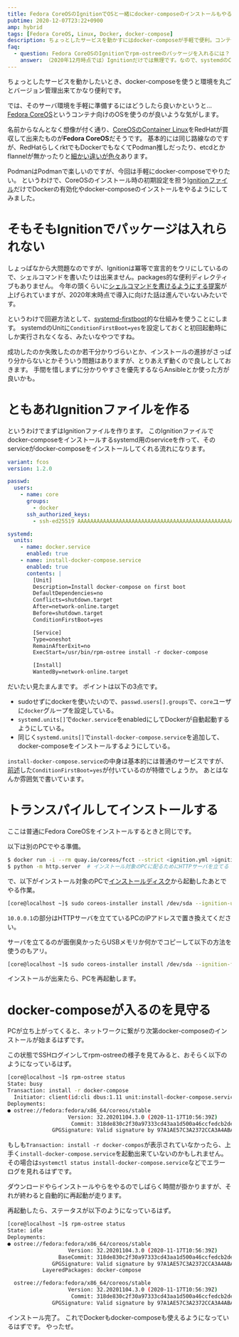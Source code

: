 ```yaml
---
title: Fedora CoreOSのIgnitionでOSと一緒にdocker-composeのインストールもやる
pubtime: 2020-12-07T23:22+0900
amp: hybrid
tags: [Fedora CoreOS, Linux, Docker, docker-compose]
description: ちょっとしたサービスを動かすにはdocker-composeが手軽で便利。コンテナを動かすだけのサーバを立てるにはFedora CoreOSが手軽で便利。でも、CoreOSはデフォルトではDockerが無効だしdocker-composeも入ってないし…という問題を解決するためのIgnitionファイルの書き方です。
faq:
  - question: Fedora CoreOSのIgnitionでrpm-ostreeのパッケージを入れるには？
    answer: （2020年12月時点では）Ignitionだけでは無理です。なので、systemdのConditionFirstBoot=yesを組み合わせて初回起動時にインストールするようにしましょう。
---
```


ちょっとしたサービスを動かしたいとき、docker-composeを使うと環境を丸ごとバージョン管理出来てかなり便利です。

では、そのサーバ環境を手軽に準備するにはどうしたら良いかというと…[Fedora CoreOS](https://getfedora.org/coreos?stream=stable)というコンテナ向けのOSを使うのが良いような気がします。

名前からなんとなく想像が付く通り、[CoreOSのContainer Linux](https://coreos.com/)をRedHatが買収して出来たものが**Fedora CoreOS**だそうです。
基本的には同じ路線なのですが、RedHatらしくrktでもDockerでもなくてPodman推しだったり、etcdとかflannelが無かったりと[細かい違いが色々](https://docs.fedoraproject.org/en-US/fedora-coreos/migrate-cl/)あります。

PodmanはPodmanで楽しいのですが、今回は手軽にdocker-composeでやりたい。
というわけで、CoreOSのインストール時の初期設定を担う[Ignitionファイル](https://docs.fedoraproject.org/en-US/fedora-coreos/producing-ign/)だけでDockerの有効化やdocker-composeのインストールをやるようにしてみました。


# そもそもIgnitionでパッケージは入れられない

しょっぱなから大問題なのですが、Ignitionは冪等で宣言的をウリにしているので、シェルコマンドを書いたりは出来ません。packages的な便利ディレクティブもありません。
今年の頭くらいに[シェルコマンドを書けるようにする提案](https://github.com/coreos/ignition/issues/909)が上げられていますが、2020年末時点で導入に向けた話は進んでいないみたいです。

というわけで回避方法として、[systemd-firstboot](https://wiki.archlinux.jp/index.php/Systemd-firstboot)的な仕組みを使うことにします。
systemdのUnitに`ConditionFirstBoot=yes`を設定しておくと初回起動時にしか実行されなくなる、みたいなやつですね。

成功したのか失敗したのか若干分かりづらいとか、インストールの進捗がさっぱり分からないとかそういう問題はありますが、とりあえず動くので良しとしておきます。
手間を惜しまずに分かりやすさを優先するならAnsibleとか使った方が良いかも。


# ともあれIgnitionファイルを作る

というわけでまずはIgnitionファイルを作ります。
このIgnitionファイルでdocker-composeをインストールするsystemd用のserviceを作って、そのserviceがdocker-composeをインストールしてくれる流れになります。

``` yaml
variant: fcos
version: 1.2.0

passwd:
  users:
    - name: core
      groups:
        - docker
      ssh_authorized_keys:
        - ssh-ed25519 AAAAAAAAAAAAAAAAAAAAAAAAAAAAAAAAAAAAAAAAAAAAAAAAAAAAAAAAAAAAAAAAAAAA your@localhost

systemd:
  units:
    - name: docker.service
      enabled: true
    - name: install-docker-compose.service
      enabled: true
      contents: |
        [Unit]
        Description=Install docker-compose on first boot
        DefaultDependencies=no
        Conflicts=shutdown.target
        After=network-online.target
        Before=shutdown.target
        ConditionFirstBoot=yes

        [Service]
        Type=oneshot
        RemainAfterExit=no
        ExecStart=/usr/bin/rpm-ostree install -r docker-compose

        [Install]
        WantedBy=network-online.target
```

だいたい見たまんまです。
ポイントは以下の3点です。

- sudoせずにdockerを使いたいので、`passwd.users[].groups`で、`core`ユーザに`docker`グループを設定している。
- `systemd.units[]`で`docker.service`をenabledにしてDockerが自動起動するようにしている。
- 同じく`systemd.units[]`で`install-docker-compose.service`を追加して、docker-composeをインストールするようにしている。

`install-docker-compose.service`の中身は基本的には普通のサービスですが、[前述](#そもそもIgnitionでパッケージは入れられない)した`ConditionFirstBoot=yes`が付いているのが特徴でしょうか。
あとはなんか雰囲気で書いています。


# トランスパイルしてインストールする

ここは普通にFedora CoreOSをインストールするときと同じです。

以下は別のPCでやる準備。

``` bash
$ docker run -i --rm quay.io/coreos/fcct --strict <ignition.yml >ignition.json  # トランスパイルする
$ python -m http.server  # インストール対象のPCに配るためにHTTPサーバを立てる
```

で、以下がインストール対象のPCで[インストールディスク](https://getfedora.org/ja/coreos/download?tab=metal_virtualized&stream=stable)から起動したあとでやる作業。

``` bash
[core@localhost ~]$ sudo coreos-installer install /dev/sda --ignition-url http://10.0.0.1:8000/ignition.json --insecure-ignition
```

`10.0.0.1`の部分はHTTPサーバを立てているPCのIPアドレスで置き換えてください。

サーバを立てるのが面倒臭かったらUSBメモリか何かでコピーして以下の方法を使うのもアリ。

``` bash
[core@localhost ~]$ sudo coreos-installer install /dev/sda --ignition-file ./path/to/ignition.json
```

インストールが出来たら、PCを再起動します。


# docker-composeが入るのを見守る

PCが立ち上がってくると、ネットワークに繋がり次第docker-composeのインストールが始まるはずです。

この状態でSSHログインしてrpm-ostreeの様子を見てみると、おそらく以下のようになっているはず。

``` bash
[core@localhost ~]$ rpm-ostree status
State: busy
Transaction: install -r docker-compose 
  Initiator: client(id:cli dbus:1.11 unit:install-docker-compose.service uid:0)
Deployments:
● ostree://fedora:fedora/x86_64/coreos/stable
                   Version: 32.20201104.3.0 (2020-11-17T10:56:39Z)
                    Commit: 318de830c2f30a97333cd43aa1d500a46ccfedcb2de70a04d0c48228944346da
              GPGSignature: Valid signature by 97A1AE57C3A2372CCA3A4ABA6C13026D12C944D0
```

もしも`Transaction: install -r docker-compos`が表示されていなかったら、上手く`install-docker-compose.service`を起動出来ていないのかもしれません。
その場合は`systemctl status install-docker-compose.service`などでエラーログを見れるはずです。

ダウンロードやらインストールやらをやるのでしばらく時間が掛かりますが、それが終わると自動的に再起動が走ります。

再起動したら、ステータスが以下のようになっているはず。

``` bash
[core@localhost ~]$ rpm-ostree status
State: idle
Deployments:
● ostree://fedora:fedora/x86_64/coreos/stable
                   Version: 32.20201104.3.0 (2020-11-17T10:56:39Z)
                BaseCommit: 318de830c2f30a97333cd43aa1d500a46ccfedcb2de70a04d0c48228944346da
              GPGSignature: Valid signature by 97A1AE57C3A2372CCA3A4ABA6C13026D12C944D0
           LayeredPackages: docker-compose

  ostree://fedora:fedora/x86_64/coreos/stable
                   Version: 32.20201104.3.0 (2020-11-17T10:56:39Z)
                    Commit: 318de830c2f30a97333cd43aa1d500a46ccfedcb2de70a04d0c48228944346da
              GPGSignature: Valid signature by 97A1AE57C3A2372CCA3A4ABA6C13026D12C944D0
```

インストール完了。
これでDockerもdocker-composeも使えるようになっているはずです。
やったぜ。
